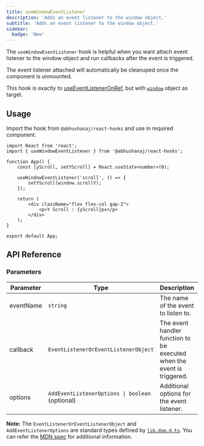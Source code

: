 ```yaml
---
title: useWindowEventListener
description: 'Adds an event listener to the window object.'
subtitle: 'Adds an event listener to the window object.'
sidebar:
  badge: 'New'
---
```



The `useWindowEventListener` hook is helpful when you want attach event listener to the window object and run callbacks after the event is triggered.

The event listener attached will automatically be cleanuped once the component is unmounted.

This hook is exactly to [useEventListenerOnRef](/hooks/ui/useeventlisteneronref/), but with [`window`](https://developer.mozilla.org/en-US/docs/Web/API/Window) object as target.

<DemoWrapper title="useWindowEventListener">
	<Example client:load />
</DemoWrapper>

## Usage

Import the hook from `@abhushanaj/react-hooks` and use in required component.

```tsx title="./src/App.tsx" ins={2,7-9}
import React from 'react';
import { useWindowEventListener } from '@abhushanaj/react-hooks';

function App() {
	const [yScroll, setYScroll] = React.useState<number>(0);

	useWindowEventListener('scroll', () => {
		setYScroll(window.scrollY);
	});

	return (
		<div className="flex flex-col gap-2">
			<p>Y Scroll : {yScroll}px</p>
		</div>
	);
}

export default App;
```

## API Reference

### Parameters

| Parameter | Type                                            | Description                                                            | Default     |
| --------- | ----------------------------------------------- | ---------------------------------------------------------------------- | ----------- |
| eventName | `string`                                        | The name of the event to listen to.                                    | N/A         |
| callback  | `EventListenerOrEventListenerObject`            | The event handler function to be executed when the event is triggered. | N/A         |
| options   | `AddEventListenerOptions \| boolean` (optional) | Additional options for the event listener.                             | `undefined` |

**Note:** The `EventListenerOrEventListenerObject` and `AddEventListenerOptions` are standard types defined by [`lib.dom.d.ts`](https://github.com/microsoft/TypeScript/blob/main/src/lib/dom.generated.d.ts). You can refer the [MDN spec](https://developer.mozilla.org/en-US/docs/Web/API/EventTarget/addEventListener#parameters) for additional information.
